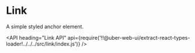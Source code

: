 <!--
Copyright (c) 2018-2019 Uber Technologies, Inc.

This source code is licensed under the MIT license found in the
LICENSE file in the root directory of this source tree.
-->




# Link

A simple styled anchor element.

<Example title="Basic usage" path="examples/link/basic.js">
  <Basic />
</Example>

<API
  heading="Link API"
  api={require('!!@uber-web-ui/extract-react-types-loader!../../../src/link/index.js')}
/>
